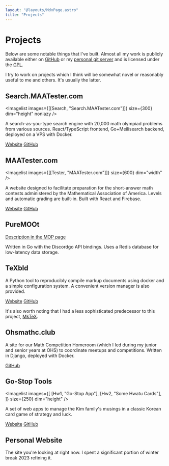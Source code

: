 ```yaml
---
layout: "@layouts/MdxPage.astro"
title: "Projects"
---
```



# Projects

Below are some notable things that I've built. Almost all my work is publicly
available either on [GitHub](https://github.com/junikimm717) or my
[personal git server](https://git.junickim.me) and is licensed under the
[GPL](https://www.gnu.org/licenses/gpl-3.0.en.html).

I try to work on projects which I think will be somewhat novel or reasonably
useful to me and others. It's usually the latter.

## Search.MAATester.com


<Imagelist
  images={[[Search, "Search.MAATester.com"]]}
  size={300}
  dim="height"
  nonlazy
/>

A search-as-you-type search engine with 20,000 math olympiad problems from
various sources. React/TypeScript frontend, Go+Meilisearch backend, deployed on
a VPS with Docker.

[Website](https://search.maatester.com)
[GitHub](https://github.com/MAA-Contest-Tester/search)

## MAATester.com


<Imagelist images={[[Tester, "MAATester.com"]]} size={600} dim="width" />

A website designed to facilitate preparation for the short-answer math contests
administered by the Mathematical Association of America. Levels and automatic
grading are built-in. Built with React and Firebase.

[Website](https://maatester.com)
[GitHub](https://github.com/MAA-Contest-Tester/website)

## PureMOOt

[Description in the MOP page](/mop/#puremoot)

Written in Go with the Discordgo API bindings. Uses a Redis database for low-latency data storage.

## TeXbld

A Python tool to reproducibly compile markup documents using docker and a simple
configuration system. A convenient version manager is also provided.

[Website](https://texbld.com) [GitHub](https://github.com/texbld)

It's also worth noting that I had a less sophisticated predecessor to this project,
[MkTeX](https://github.com/junikimm717/mktex).

## Ohsmathc.club

A site for our Math Competition Homeroom (which I led during my junior and
senior years at OHS) to coordinate meetups and competitions. Written in
Django, deployed with Docker.

[GitHub](https://github.com/junikimm717/ohsmathcc)

## Go-Stop Tools


<Imagelist
  images={[
    [Hw1, "Go-Stop App"],
    [Hw2, "Some Hwatu Cards"],
  ]}
  size={250}
  dim="height"
/>

A set of web apps to manage the Kim family's musings in a classic Korean card
game of strategy and luck.

[Website](https://gostoptools.github.io)
[GitHub](https://github.com/gostoptools)

## Personal Website

The site you're looking at right now. I spent a significant portion of winter
break 2023 refining it.
